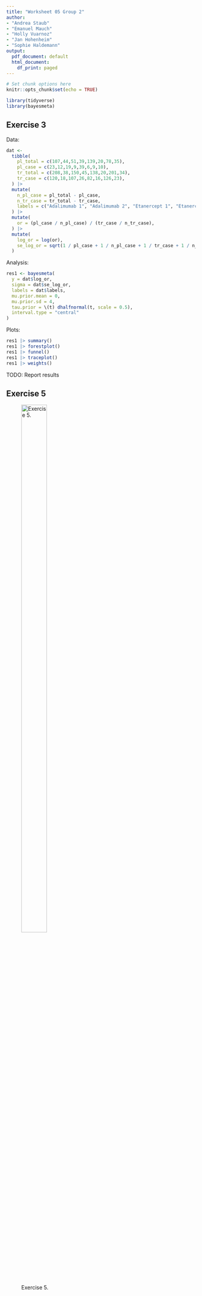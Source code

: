 ```yaml
---
title: "Worksheet 05 Group 2"
author:
- "Andrea Staub"
- "Emanuel Mauch"
- "Holly Vuarnoz"
- "Jan Hohenheim"
- "Sophie Haldemann"
output:
  pdf_document: default
  html_document:
    df_print: paged
---
```


```r
# Set chunk options here 
knitr::opts_chunk$set(echo = TRUE)
```

```r
library(tidyverse)
library(bayesmeta)
```

## Exercise 3

Data:
```r
dat <- 
  tibble(
    pl_total = c(107,44,51,39,139,20,78,35),
    pl_case = c(23,12,19,9,39,6,9,10),
    tr_total = c(208,38,150,45,138,20,201,34),
    tr_case = c(120,18,107,26,82,16,126,23),
  ) |>
  mutate(
    n_pl_case = pl_total - pl_case,
    n_tr_case = tr_total - tr_case,
    labels = c("Adalimumab 1", "Adalimumab 2", "Etanercept 1", "Etanercept 2", "Etanercept 3", "Etanercept 4", "Infliximab 1", "Infliximab 2")
  ) |>
  mutate(
    or = (pl_case / n_pl_case) / (tr_case / n_tr_case),
  ) |>
  mutate(
    log_or = log(or),
    se_log_or = sqrt(1 / pl_case + 1 / n_pl_case + 1 / tr_case + 1 / n_tr_case),
  )
```

Analysis:
```r
res1 <- bayesmeta(
  y = dat$log_or,
  sigma = dat$se_log_or,
  labels = dat$labels,
  mu.prior.mean = 0, 
  mu.prior.sd = 4,
  tau.prior = \(t) dhalfnormal(t, scale = 0.5),
  interval.type = "central"
)
```

Plots:
```r
res1 |> summary()
res1 |> forestplot()
res1 |> funnel()
res1 |> traceplot()
res1 |> weights()
```

TODO: Report results

## Exercise 5
![Exercise 5.](Ex5.jpeg){width=40% height=60%}

